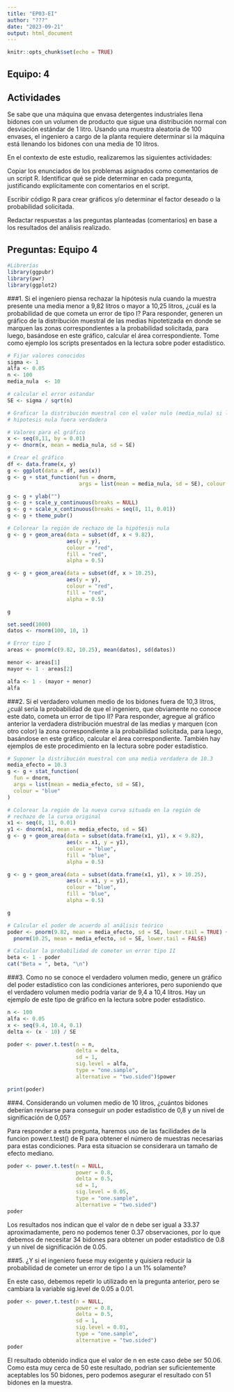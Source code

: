 ```yaml
---
title: "EP03-EI"
author: "???"
date: "2023-09-21"
output: html_document
---
```


```r
knitr::opts_chunk$set(echo = TRUE)
```
## Equipo: 4

## Actividades

Se sabe que una máquina que envasa detergentes industriales llena bidones con un volumen de producto que sigue una distribución normal con desviación estándar de 1 litro. Usando una muestra aleatoria de 100 envases, el ingeniero a cargo de la planta requiere determinar si la máquina está llenando los bidones con una media de 10 litros.

En el contexto de este estudio, realizaremos las siguientes actividades:

Copiar los enunciados de los problemas asignados como comentarios de un script R.
Identificar qué se pide determinar en cada pregunta, justificando explícitamente con comentarios en el script.

Escribir código R para crear gráficos y/o determinar el factor deseado o la probabilidad solicitada.

Redactar respuestas a las preguntas planteadas (comentarios) en base a los resultados del análisis realizado.


## Preguntas: Equipo 4

```r
#Librerías
library(ggpubr)
library(pwr)
library(ggplot2)
```


###1. Si el ingeniero piensa rechazar la hipótesis nula cuando la muestra presente una media menor a 9,82 litros o mayor a 10,25 litros, ¿cuál es la probabilidad de que cometa un error de tipo I? Para responder, generen un gráfico de la distribución muestral de las medias hipotetizada en donde se marquen las zonas correspondientes a la probabilidad solicitada, para luego, basándose en este gráfico, calcular el área correspondiente. Tome como ejemplo los scripts presentados en la lectura sobre poder estadístico.

```r
# Fijar valores conocidos
sigma <- 1
alfa <- 0.05
n <- 100
media_nula  <- 10

# calcular el error estandar
SE <- sigma / sqrt(n)

# Graficar la distribución muestral con el valor nulo (media_nula) si la
# hipotesis nula fuera verdadera

# Valores para el gráfico
x <- seq(8,11, by = 0.01)
y <- dnorm(x, mean = media_nula, sd = SE)

# Crear el gráfico
df <- data.frame(x, y)
g <- ggplot(data = df, aes(x))
g <- g + stat_function(fun = dnorm,
                       args = list(mean = media_nula, sd = SE), colour = "red")

g <- g + ylab("")
g <- g + scale_y_continuous(breaks = NULL)
g <- g + scale_x_continuous(breaks = seq(8, 11, 0.01))
g <- g + theme_pubr()

# Colorear la región de rechazo de la hipótesis nula
g <- g + geom_area(data = subset(df, x < 9.82),
                   aes(y = y),
                   colour = "red",
                   fill = "red",
                   alpha = 0.5)

g <- g + geom_area(data = subset(df, x > 10.25),
                   aes(y = y),
                   colour = "red",
                   fill = "red",
                   alpha = 0.5)

g

set.seed(1000)
datos <- rnorm(100, 10, 1)

# Error tipo I
areas <- pnorm(c(9.82, 10.25), mean(datos), sd(datos))

menor <- areas[1]
mayor <- 1 - areas[2]

alfa <- 1 - (mayor + menor)
alfa
```

###2. Si el verdadero volumen medio de los bidones fuera de 10,3 litros, ¿cuál sería la probabilidad de que el ingeniero, que obviamente no conoce este dato, cometa un error de tipo II? Para responder, agregue al gráfico anterior la verdadera distribución muestral de las medias y marquen (con otro color) la zona correspondiente a la probabilidad solicitada, para luego, basándose en este gráfico, calcular el área correspondiente. También hay ejemplos de este procedimiento en la lectura sobre poder estadístico.

```r

# Suponer la distribución muestral con una media verdadera de 10.3
media_efecto = 10.3
g <- g + stat_function(
  fun = dnorm,
  args = list(mean = media_efecto, sd = SE),
  colour = "blue"
)

# Colorear la región de la nueva curva situada en la región de
# rechazo de la curva original
x1 <- seq(8, 11, 0.01)
y1 <- dnorm(x1, mean = media_efecto, sd = SE)
g <- g + geom_area(data = subset(data.frame(x1, y1), x < 9.82),
                   aes(x = x1, y = y1),
                   colour = "blue",
                   fill = "blue",
                   alpha = 0.5)

g <- g + geom_area(data = subset(data.frame(x1, y1), x > 10.25),
                   aes(x = x1, y = y1),
                   colour = "blue",
                   fill = "blue",
                   alpha = 0.5)

g

# Calcular el poder de acuerdo al análisis teórico
poder <- pnorm(9.82, mean = media_efecto, sd = SE, lower.tail = TRUE) +
  pnorm(10.25, mean = media_efecto, sd = SE, lower.tail = FALSE)

# Calcular la probabilidad de cometer un error tipo II
beta <- 1 - poder
cat("Beta = ", beta, "\n")

```

###3. Como no se conoce el verdadero volumen medio, genere un gráfico del poder estadístico con las condiciones anteriores, pero suponiendo que el verdadero volumen medio podría variar de 9,4 a 10,4 litros. Hay un ejemplo de este tipo de gráfico en la lectura sobre poder estadístico.


```r

n <- 100
alfa <- 0.05
x <- seq(9.4, 10.4, 0.1)
delta <- (x - 10) / SE

poder <- power.t.test(n = n,
                      delta = delta,
                      sd = 1,
                      sig.level = alfa,
                      type = "one.sample",
                      alternative = "two.sided")$power

print(poder)

```



###4. Considerando un volumen medio de 10 litros, ¿cuántos bidones deberían revisarse para conseguir un poder estadístico de 0,8 y un nivel de significación de 0,05?

Para responder a esta pregunta, haremos uso de las facilidades de la funcion power.t.test() de R para obtener el número de muestras necesarias para estas condiciones. Para esta situacion se considerara un tamaño de efecto mediano.

```r
poder <- power.t.test(n = NULL,
                      power = 0.8,
                      delta = 0.5,
                      sd = 1,
                      sig.level = 0.05,
                      type = "one.sample",
                      alternative = "two.sided")
poder
```

Los resultados nos indican que el valor de n debe ser igual a 33.37 aproximadamente, pero no podemos tener 0.37 observaciones, por lo que debemos de necesitar 34 bidones para obtener un poder estadistico de 0.8 y un nivel de significación de 0.05.


###5. ¿Y si el ingeniero fuese muy exigente y quisiera reducir la probabilidad de cometer un error de tipo I a un 1% solamente?

En este caso, debemos repetir lo utilizado en la pregunta anterior, pero se cambiara la variable sig.level de 0.05 a 0.01.

```r
poder <- power.t.test(n = NULL,
                      power = 0.8,
                      delta = 0.5,
                      sd = 1,
                      sig.level = 0.01,
                      type = "one.sample",
                      alternative = "two.sided")
poder
```

El resultado obtenido indica que el valor de n en este caso debe ser 50.06. Como esta muy cerca de 50 este resultado, podrian ser suficientemente aceptables los 50 bidones, pero podemos asegurar el resultado con 51 bidones en la muestra.